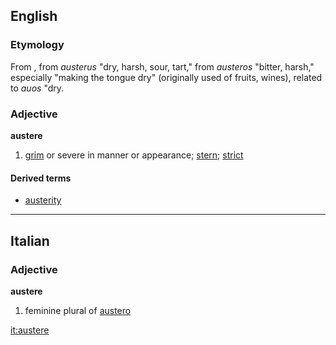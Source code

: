 ==English==
===Etymology===
From {{OF.}}, from {{L.}} ''austerus'' "dry, harsh, sour, tart," from {{Gr.}} ''austeros'' "bitter, harsh," especially "making the tongue dry" (originally used of fruits, wines), related to ''auos'' "dry.
===Adjective===
'''austere'''
# [[grim]] or severe in manner or appearance; [[stern]]; [[strict]]

====Derived terms====
*[[austerity]]

-----

==Italian==
===Adjective===
'''austere'''

# feminine plural of [[austero]]

[[it:austere]]